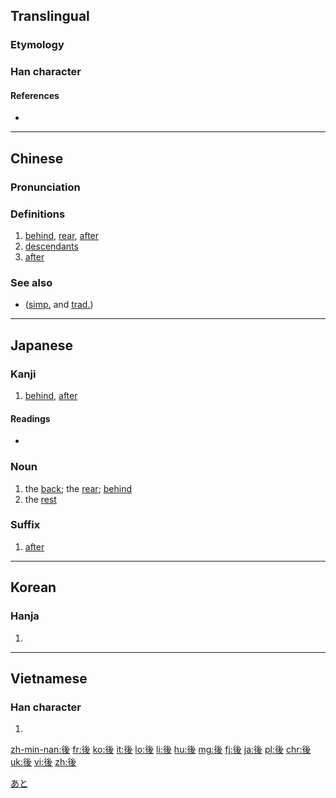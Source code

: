 {{also|后}}
==Translingual==
{{stroke order|type=bw}}

===Etymology===
{{Han compound|彳|幺|又|ls=ic}}

===Han character===
{{Han char|rn=60|rad=彳|as=06|sn=9|four=2224<sub>7</sub>|canj=竹人女戈水 (HOVIE)|ids=⿰[[彳]]⿱[[幺]][[夊]]}}

====References====
* {{Han ref|kx=0366.180|dkj=10098|dj=0688.010|hdz=20822.030|uh=5F8C|ud=24460|bh=ABE1|bd=44001}}

----

==Chinese==
{{zh-forms|s=后}}

===Pronunciation===
{{zh-pron
|m=hòu
|c=hau6
|h=pfs=heu
|mn=āu/hō͘
|ma=zh-hòu.ogg
|mc=y
|oc=y
|cat=n,adv
}}

===Definitions===
# [[behind]], [[rear]], [[after]]
# [[descendant]]s
# [[after]] {{qualifier|adv.}}
#: {{zh-l|以後|yǐhòu|after}}

===See also===
* {{sense|queen}} {{zh-l|后}} ([[Simplified Chinese|simp.]] and [[Traditional Chinese|trad.]])

{{zh-cat|Beginning}}

----

==Japanese==

===Kanji===
{{ja-kanji|grade=2|rs=彳06}}

# [[behind]], [[after]]

====Readings====
* {{ja-readings
|goon=[[ぐ]] (gu) {{qualifier|non-[[w:Jōyō kanji|Jōyō]] reading}}
|kanon=[[こう]] (kō)
|toon=[[ご]] (go)
|kun=[[おくれる]] ([[後れる]], okureru), [[のち]] ([[nochi]]), [[あと]] ([[ato]]), [[うしろ]] ([[後ろ]], ushiro)}}

===Noun===
{{ja-noun|あと}} 

# the [[back]]; the [[rear]]; [[behind]]
# the [[rest]]

===Suffix===
{{ja-pos|ご|suffix}} 

# [[after]]

[[Category:1000 Japanese basic words|あと]]
----

==Korean==

===Hanja===
{{ko-hanja|hangeul=[[후]]|eumhun=|mr=hu|y=hwu}}

# {{defn|lang=ko|sort=彳06}}

----

==Vietnamese==

===Han character===
{{vi-hantu|[[hậu]]|rs=彳06}}

# {{defn|lang=vi|sort=彳06}}

[[zh-min-nan:後]]
[[fr:後]]
[[ko:後]]
[[it:後]]
[[lo:後]]
[[li:後]]
[[hu:後]]
[[mg:後]]
[[fj:後]]
[[ja:後]]
[[pl:後]]
[[chr:後]]
[[uk:後]]
[[vi:後]]
[[zh:後]]